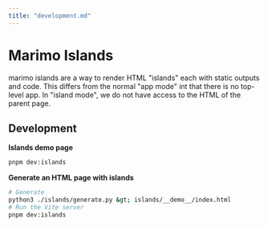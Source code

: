 ```yaml
---
title: "development.md"
---
```


# Marimo Islands

marimo islands are a way to render HTML "islands" each with static outputs and code. This differs from the normal "app mode" int that there is no top-level app. In "island mode", we do not have access to the HTML of the parent page.

## Development

**Islands demo page**

```bash
pnpm dev:islands
```

**Generate an HTML page with islands**

```bash
# Generate
python3 ./islands/generate.py &gt; islands/__demo__/index.html
# Run the Vite server
pnpm dev:islands
```
